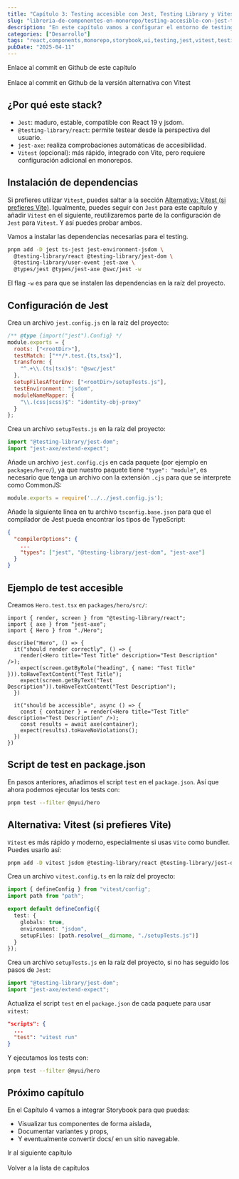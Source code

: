 ```yaml
---
title: "Capítulo 3: Testing accesible con Jest, Testing Library y Vitest (opcional)"
slug: "libreria-de-componentes-en-monorepo/testing-accesible-con-jest-testing-library-vitest"
description: "En este capítulo vamos a configurar el entorno de testing para tus paquetes de componentes. Nos centraremos en `Jest`, junto con `@testing-library/react` y `jest-axe` para asegurar que tus componentes sean funcionales, accesibles y fáciles de testear. También mostraré cómo podemos usar `Vitest` como alternativa."
categories: ["Desarrollo"]
tags: "react,components,monorepo,storybook,ui,testing,jest,vitest,testing-library,axe"
pubDate: "2025-04-11"
---
```



<ExternalLink href="https://github.com/italodr/demo-component-library/commit/5bb8f2f6f85e25290ae44428b252c8c399e72c76">Enlace al commit en Github de este capítulo</ExternalLink><br /><br />
<ExternalLink href="https://github.com/italodr/demo-component-library/commit/87addffe308972004952ce206a5cc5645bf8899e">Enlace al commit en Github de la versión alternativa con Vitest</ExternalLink>

## ¿Por qué este stack?

- `Jest`: maduro, estable, compatible con React 19 y jsdom.
- `@testing-library/react`: permite testear desde la perspectiva del usuario.
- `jest-axe`: realiza comprobaciones automáticas de accesibilidad.
- `Vitest` (opcional): más rápido, integrado con Vite, pero requiere configuración adicional en monorepos.

## Instalación de dependencias

Si prefieres utilizar `Vitest`, puedes saltar a la sección [Alternativa: Vitest (si prefieres Vite)](#alternativa-vitest-si-prefieres-vite). Igualmente, puedes seguir con `Jest` para este capítulo y añadir `Vitest` en el siguiente, reutilizaremos parte de la configuración de `Jest` para `Vitest`. Y así puedes probar ambos.

Vamos a instalar las dependencias necesarias para el testing.

```bash
pnpm add -D jest ts-jest jest-environment-jsdom \
  @testing-library/react @testing-library/jest-dom \
  @testing-library/user-event jest-axe \
  @types/jest @types/jest-axe @swc/jest -w
```

El flag `-w` es para que se instalen las dependencias en la raíz del proyecto.

## Configuración de Jest

Crea un archivo `jest.config.js` en la raíz del proyecto:

```js
/** @type {import("jest").Config} */
module.exports = {
  roots: ["<rootDir>"],
  testMatch: ["**/*.test.{ts,tsx}"],
  transform: {
    "^.+\\.(ts|tsx)$": "@swc/jest"
  },
  setupFilesAfterEnv: ["<rootDir>/setupTests.js"],
  testEnvironment: "jsdom",
  moduleNameMapper: {
    "\\.(css|scss)$": "identity-obj-proxy"
  }
};
```

Crea un archivo `setupTests.js` en la raíz del proyecto:

```js
import "@testing-library/jest-dom";
import "jest-axe/extend-expect";
```

Añade un archivo `jest.config.cjs` en cada paquete (por ejemplo en `packages/hero/`), ya que nuestro paquete tiene `"type": "module"`, es necesario que tenga un archivo con la extensión `.cjs` para que se interprete como CommonJS:

```js
module.exports = require('../../jest.config.js');
```

Añade la siguiente línea en tu archivo `tsconfig.base.json` para que el compilador de Jest pueda encontrar los tipos de TypeScript:

```json
{
  "compilerOptions": {
    ...
    "types": ["jest", "@testing-library/jest-dom", "jest-axe"]
  }
}
```

## Ejemplo de test accesible

Creamos `Hero.test.tsx` en `packages/hero/src/`:

```tsx
import { render, screen } from "@testing-library/react";
import { axe } from "jest-axe";
import { Hero } from "./Hero";

describe("Hero", () => {
  it("should render correctly", () => {
    render(<Hero title="Test Title" description="Test Description" />);
    expect(screen.getByRole("heading", { name: "Test Title" })).toHaveTextContent("Test Title");
    expect(screen.getByText("Test Description")).toHaveTextContent("Test Description");
  })

  it("should be accessible", async () => {
    const { container } = render(<Hero title="Test Title" description="Test Description" />);
    const results = await axe(container);
    expect(results).toHaveNoViolations();
  })
})
```

## Script de test en package.json

En pasos anteriores, añadimos el script `test` en el `package.json`. Así que ahora podemos ejecutar los tests con:

```bash
pnpm test --filter @myui/hero
```

## Alternativa: Vitest (si prefieres Vite)

`Vitest` es más rápido y moderno, especialmente si usas `Vite` como bundler. Puedes usarlo así:

```bash
pnpm add -D vitest jsdom @testing-library/react @testing-library/jest-dom jest-axe -w
```

Crea un archivo `vitest.config.ts` en la raíz del proyecto:

```ts
import { defineConfig } from "vitest/config";
import path from "path";

export default defineConfig({
  test: {
    globals: true,
    environment: "jsdom",
    setupFiles: [path.resolve(__dirname, "./setupTests.js")]
  }
});
```

Crea un archivo `setupTests.js` en la raíz del proyecto, si no has seguido los pasos de `Jest`:

```js
import "@testing-library/jest-dom";
import "jest-axe/extend-expect";
```

Actualiza el script `test` en el `package.json` de cada paquete para usar `vitest`:

```json
"scripts": {
  ...
  "test": "vitest run"
}
```

Y ejecutamos los tests con:

```bash
pnpm test --filter @myui/hero
```

## Próximo capítulo

En el Capítulo 4 vamos a integrar Storybook para que puedas:

- Visualizar tus componentes de forma aislada,
- Documentar variantes y props,
- Y eventualmente convertir docs/ en un sitio navegable.

<InternalLink href="/libreria-de-componentes-en-monorepo/documentacion-interactiva-con-storybook">Ir al siguiente capítulo</InternalLink><br /><br />
<InternalLink href="/libreria-de-componentes-en-monorepo">Volver a la lista de capítulos</InternalLink>

